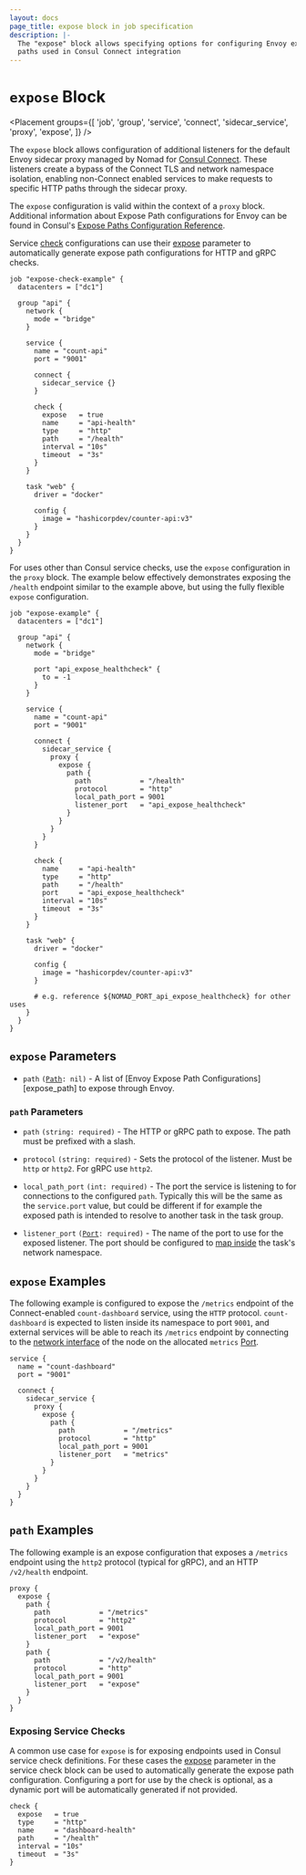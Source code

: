 ```yaml
---
layout: docs
page_title: expose block in job specification
description: |-
  The "expose" block allows specifying options for configuring Envoy expose
  paths used in Consul Connect integration
---
```


# `expose` Block

<Placement
  groups={[
    'job',
    'group',
    'service',
    'connect',
    'sidecar_service',
    'proxy',
    'expose',
  ]}
/>

The `expose` block allows configuration of additional listeners for the default
Envoy sidecar proxy managed by Nomad for [Consul Connect][learn-consul-connect].
These listeners create a bypass of the Connect TLS and network namespace
isolation, enabling non-Connect enabled services to make requests to specific
HTTP paths through the sidecar proxy.

The `expose` configuration is valid within the context of a `proxy` block.
Additional information about Expose Path configurations for Envoy can be found
in Consul's [Expose Paths Configuration Reference][consul-expose-path-config].

Service [check][] configurations can use their [expose][] parameter to
automatically generate expose path configurations for HTTP and gRPC checks.

```hcl
job "expose-check-example" {
  datacenters = ["dc1"]

  group "api" {
    network {
      mode = "bridge"
    }

    service {
      name = "count-api"
      port = "9001"

      connect {
        sidecar_service {}
      }

      check {
        expose   = true
        name     = "api-health"
        type     = "http"
        path     = "/health"
        interval = "10s"
        timeout  = "3s"
      }
    }

    task "web" {
      driver = "docker"

      config {
        image = "hashicorpdev/counter-api:v3"
      }
    }
  }
}
```

For uses other than Consul service checks, use the `expose` configuration in the
`proxy` block. The example below effectively demonstrates exposing the
`/health` endpoint similar to the example above, but using the fully flexible
`expose` configuration.

```hcl
job "expose-example" {
  datacenters = ["dc1"]

  group "api" {
    network {
      mode = "bridge"

      port "api_expose_healthcheck" {
        to = -1
      }
    }

    service {
      name = "count-api"
      port = "9001"

      connect {
        sidecar_service {
          proxy {
            expose {
              path {
                path            = "/health"
                protocol        = "http"
                local_path_port = 9001
                listener_port   = "api_expose_healthcheck"
              }
            }
          }
        }
      }

      check {
        name     = "api-health"
        type     = "http"
        path     = "/health"
        port     = "api_expose_healthcheck"
        interval = "10s"
        timeout  = "3s"
      }
    }

    task "web" {
      driver = "docker"

      config {
        image = "hashicorpdev/counter-api:v3"
      }

      # e.g. reference ${NOMAD_PORT_api_expose_healthcheck} for other uses
    }
  }
}
```

## `expose` Parameters

- `path` <code>([Path]: nil)</code> - A list of [Envoy Expose Path Configurations][expose_path]
  to expose through Envoy.

### `path` Parameters

- `path` `(string: required)` - The HTTP or gRPC path to expose. The path must be prefixed
  with a slash.

- `protocol` `(string: required)` - Sets the protocol of the listener. Must be
  `http` or `http2`. For gRPC use `http2`.

- `local_path_port` `(int: required)` - The port the service is listening to for connections to
  the configured `path`. Typically this will be the same as the `service.port` value, but
  could be different if for example the exposed path is intended to resolve to another task
  in the task group.

- `listener_port` <code>([Port]: required)</code> - The name of the port to use
  for the exposed listener. The port should be configured to [map inside][network-to]
  the task's network namespace.

## `expose` Examples

The following example is configured to expose the `/metrics` endpoint of the
Connect-enabled `count-dashboard` service, using the `HTTP` protocol.
`count-dashboard` is expected to listen inside its namespace to port `9001`, and
external services will be able to reach its `/metrics` endpoint by connecting to
the [network interface][network_interface] of the node on the allocated
`metrics` [Port][].

```hcl
service {
  name = "count-dashboard"
  port = "9001"

  connect {
    sidecar_service {
      proxy {
        expose {
          path {
            path            = "/metrics"
            protocol        = "http"
            local_path_port = 9001
            listener_port   = "metrics"
          }
        }
      }
    }
  }
}
```

## `path` Examples

The following example is an expose configuration that exposes a `/metrics`
endpoint using the `http2` protocol (typical for gRPC), and an HTTP `/v2/health`
endpoint.

```hcl
proxy {
  expose {
    path {
      path            = "/metrics"
      protocol        = "http2"
      local_path_port = 9001
      listener_port   = "expose"
    }
    path {
      path            = "/v2/health"
      protocol        = "http"
      local_path_port = 9001
      listener_port   = "expose"
    }
  }
}
```

### Exposing Service Checks

A common use case for `expose` is for exposing endpoints used in Consul service
check definitions. For these cases the [expose][] parameter in the service check
block can be used to automatically generate the expose path configuration.
Configuring a port for use by the check is optional, as a dynamic port will be
automatically generated if not provided.

```hcl
check {
  expose   = true
  type     = "http"
  name     = "dashboard-health"
  path     = "/health"
  interval = "10s"
  timeout  = "3s"
}
```

[network-to]: /nomad/docs/job-specification/network#to
[consul-expose-path-config]: /consul/docs/connect/proxies/proxy-config-reference#expose-paths-configuration-reference
[expose-path]: /nomad/docs/job-specification/expose#path-1
[expose]: /nomad/docs/job-specification/service#expose
[path]: /nomad/docs/job-specification/expose#path-parameters 'Nomad Expose Path Parameters'
[port]: /nomad/docs/job-specification/network#port-parameters 'Nomad Port Parameters'
[network_interface]: /nomad/docs/configuration/client#network_interface
[learn-consul-connect]: /nomad/tutorials/integrate-consul/consul-service-mesh
[check]: /nomad/docs/job-specification/service#check-parameters
